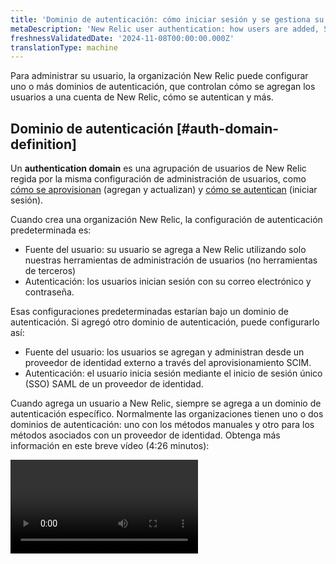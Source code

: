 ```yaml
---
title: 'Dominio de autenticación: cómo iniciar sesión y se gestiona su usuario'
metaDescription: 'New Relic user authentication: how users are added, SAML SSO, SCIM, automated user management, and more.'
freshnessValidatedDate: '2024-11-08T00:00:00.000Z'
translationType: machine
---
```


Para administrar su usuario, la organización New Relic puede configurar uno o más dominios de autenticación, que controlan cómo se agregan los usuarios a una cuenta de New Relic, cómo se autentican y más.

## Dominio de autenticación [#auth-domain-definition]

Un <DNT>**authentication domain**</DNT> es una agrupación de usuarios de New Relic regida por la misma configuración de administración de usuarios, como [cómo se aprovisionan](#source-users) (agregan y actualizan) y [cómo se autentican](#authentication) (iniciar sesión).

Cuando crea una organización New Relic, la configuración de autenticación predeterminada es:

* Fuente del usuario: su usuario se agrega a New Relic utilizando solo nuestras herramientas de administración de usuarios (no herramientas de terceros)
* Autenticación: los usuarios inician sesión con su correo electrónico y contraseña.

Esas configuraciones predeterminadas estarían bajo un dominio de autenticación. Si agregó otro dominio de autenticación, puede configurarlo así:

* Fuente del usuario: los usuarios se agregan y administran desde un proveedor de identidad externo a través del aprovisionamiento SCIM.
* Autenticación: el usuario inicia sesión mediante el inicio de sesión único (SSO) SAML de un proveedor de identidad.

Cuando agrega un usuario a New Relic, siempre se agrega a un dominio de autenticación específico. Normalmente las organizaciones tienen uno o dos dominios de autenticación: uno con los métodos manuales y otro para los métodos asociados con un proveedor de identidad. Obtenga más información en este breve vídeo (4:26 minutos):

<Video id="Z00-KzGh2XY" type="youtube" />

## Requisitos [#requirements]

Para gestionar el dominio de autenticación:

* Su organización debe ser [Pro o edición Enterprise](https://newrelic.com/pricing) para tener un dominio de autenticación editable.

* Para ver o editar el dominio de autenticación, un usuario debe:

  * Tener un [tipo de usuario](/docs/accounts/accounts-billing/new-relic-one-user-management/user-type) de usuario principal o usuario de plataforma completa.
  * Estar en un grupo con la [configuración de administración<DNT>**Authentication domain**</DNT> ](/docs/accounts/accounts-billing/new-relic-one-user-management/user-management-concepts#admin-settings).

* El aprovisionamiento SCIM, también conocido como gestión automatizada de usuarios, requiere Pro o edición Enterprise. [Obtenga más información sobre los requisitos.](/docs/accounts/accounts/automated-user-management/automated-user-provisioning-single-sign)

* SAML SSO requiere una [edición paga](/docs/accounts/accounts-billing/new-relic-one-pricing-billing/new-relic-one-pricing-billing#editions). Nuestro soporte SAML SSO incluye:

  * <DNT>
      Active Directory Federation Services (ADFS)
    </DNT>

  * <DNT>
      Auth0
    </DNT>

  * <DNT>
      Azure AD (Microsoft Azure Active Directory)
    </DNT>

  * <DNT>
      Google
    </DNT>

  * <DNT>
      Okta
    </DNT>

  * <DNT>
      OneLogin
    </DNT>

  * <DNT>
      Ping Identity
    </DNT>

  * <DNT>
      Salesforce
    </DNT>

  * Soporte genérico para sistemas SSO que utilizan SAML 2.0

## Crear y configurar un dominio de autenticación [#ui]

Si cumple con los [requisitos](#requirements), puede agregar y administrar el dominio de autenticación.

Para ver y configurar el dominio de autenticación: desde el [menú de usuario](/docs/accounts/accounts-billing/general-account-settings/intro-account-settings), vaya a <DNT>**Administration &gt; Authentication domains**</DNT>.

Si ya tienes un dominio, aparecerá en la tabla. Tenga en cuenta que la mayoría de las organizaciones tendrán, como máximo, dos o tres dominios: uno con la configuración manual predeterminada y uno o dos para la configuración asociada al proveedor de identidad.

Para crear un nuevo dominio desde la página de UI del dominio de autenticación, haga clic en <DNT>**Create authentication domain**</DNT>. Para gestionar o eliminar un dominio de autenticación, seleccione el elemento de menú para cada dominio de autenticación.

## Cambiar a un dominio diferente [#switch]

Si tiene registros de usuario en más de un dominio de autenticación, puede [cambiar entre dominios](/docs/accounts/accounts-billing/account-setup/multiple-logins-found).

## Fuente del usuario: cómo se agregan y administran sus usuarios [#source-users]

<Callout variant="tip">
  * Para obtener una introducción a nuestras ofertas de SAML SSO y SCIM, consulte [Comenzar a usar SSO y SCIM](/docs/accounts/accounts-billing/new-relic-one-user-management/introduction-saml-scim).
  * Le recomendamos que considere implementar [una captura de dominio](/docs/accounts/accounts-billing/account-setup/domain-capture/) que le permita agregar usuarios automáticamente a su organización en función de su dominio de email. Esto evita que el usuario se registre accidentalmente en New Relic y cree una organización New Relic innecesaria y no deseada. Esta función está disponible para cuentas Pro y Enterprise.
</Callout>

Desde la [UI del dominio de autenticación](#ui), puede configurar una de dos opciones para el origen de sus usuarios:

* <DNT>**Manual**</DNT> (predeterminado): esto significa que sus usuarios se agregan manualmente a New Relic desde la [UI<DNT>**User management**</DNT> ](/docs/accounts/accounts-billing/new-relic-one-user-management/user-management-ui-and-tasks#where).
* <DNT>**SCIM:**</DNT> Nuestra característica de administración automatizada de usuarios le permite utilizar el aprovisionamiento SCIM para importar y administrar usuarios desde su proveedor de identidad.

Notas sobre estas configuraciones:

* No puedes alternar <DNT>**Source of users**</DNT>. Esto significa que si desea cambiar esto para un dominio de autenticación que ya se ha configurado, deberá crear uno nuevo.
* Cuando habilita SCIM por primera vez, el token de portador se genera y solo se muestra una vez. Si necesita ver un token al portador más adelante, la única forma de hacerlo es generar uno nuevo, lo que invalidará el anterior y cualquier integración que utilice el token anterior.

Para saber cómo configurar SCIM, consulte [Gestión automatizada de usuarios](/docs/accounts/accounts/automated-user-management/automated-user-provisioning-single-sign).

### Método de gestión del tipo de usuario. [#user-upgrade]

En <DNT>**Authentication Domain UI**</DNT>, si seleccionó SCIM como método de aprovisionamiento de usuario, tiene dos opciones para administrar [el tipo de usuario](/docs/accounts/accounts-billing/new-relic-one-user-management/user-type) de su usuario:

* <DNT>**Manage user type in New Relic**</DNT>: Esta es la opción por defecto. Le permite administrar el tipo de usuario de sus usuarios desde New Relic.
* <DNT>**Manage user type with SCIM**</DNT>:Habilitar esta opción significa que ya no podrá gestionar el tipo de usuario desde New Relic. Sólo podrás cambiarlo y gestionarlo desde tu proveedor de identidad.

Más sobre estas dos opciones:

<CollapserGroup>
  <Collapser id="manage-user-type-new-relic" title="Administrar el tipo de usuario en New Relic (predeterminado)">
    La forma predeterminada de administrar el tipo de usuario de sus usuarios es desde la UI de New Relic. Esta es la opción que usaría si no [administra el tipo de usuario a través de SCIM](#manage-user-type-scim). Las opciones de gestión que se rigen por este incluyen:

    * La capacidad de cambiar el tipo de usuario en la [UI<DNT>**User management**</DNT> ](/docs/accounts/accounts-billing/new-relic-one-user-management/user-management-ui-and-tasks#where).
    * La capacidad de [administrar cómo se manejan las solicitudes de actualización de tipo de usuario](#other-settings).
  </Collapser>

  <Collapser id="manage-user-type-scim" title="Administrar el tipo de usuario con SCIM">
    Nuestra [API SCIM](/docs/accounts/accounts/automated-user-management/tutorial-manage-users-groups-scim#manage-user-type) le permite administrar el tipo de usuario desde su proveedor de identidad en lugar de hacerlo en la UI de administración de usuarios de New Relic. <DNT>**When you enable this, you can no longer change or manage your users&apos; user type from New Relic.**</DNT>

    Para habilitar esta configuración:

    1. Cerciorar de que su dominio de autenticación <DNT>**Source of users**</DNT> tenga [SCIM habilitado](#source-users).
    2. Siga las instrucciones según su proveedor de identidad:

    * Okta: siga la guía de configuración de la aplicación Okta SCIM y SSO [aquí](/docs/accounts/accounts/automated-user-management/okta-scimsso-application-configuration).
    * Directorio activo de Azure: consulte la discusión del foro de New Relic sobre cómo configurar Azure AD para SCIM con tipos de usuario [aquí](https://forum.newrelic.com/s/hubtopic/aAX8W0000008d6MWAQ/relic-solution-make-full-core-basic-users-in-azure-active-directory-w-scim).
    * Otros proveedores de identidad: emplee nuestras especificaciones de tipo de usuario de API SCIM para configurar su proveedor para que envíe información de tipo de usuario a New Relic [aquí](/docs/accounts/accounts/automated-user-management/tutorial-manage-users-groups-scim/#manage-user-type).

    Cómo se manejan las solicitudes de actualización de los usuarios:

    * Cuando habilita <DNT>**Manage user type with SCIM**</DNT>, la opción predeterminada es que a los usuarios con acceso limitado por tipo de usuario se les muestra un mensaje indicándoles que deben comunicarse con su gerente o departamento de TI para actualizar y desbloquear más acceso.
    * Opcionalmente, puede personalizar ese mensaje y agregar un enlace a una página personalizada. Por ejemplo, puede agregar un mensaje personalizado que explique cómo comunicarse con una persona o departamento específico. O puede utilizar nuestras [especificaciones de API SCIM](/docs/accounts/accounts/automated-user-management/tutorial-manage-users-groups-scim/#manage-user-type) para configurar una implementación que maneje mediante programación las solicitudes de actualización de los usuarios y cambie automáticamente su tipo de usuario.
  </Collapser>
</CollapserGroup>

## Autenticación: cómo log sesión su usuario [#authentication]

El método de autenticación es la forma en que el usuario de New Relic log sesión en New Relic. Todos los usuarios de un dominio de autenticación tienen un único método de autenticación. Hay dos opciones de autenticación:

* Nombre de usuario/contraseña (predeterminado): sus usuarios log sesión mediante correo electrónico y contraseña.
* SAML SSO: su usuario log sesión a través del inicio de sesión único (SSO) de SAML utilizando su proveedor de identidad. Para aprender cómo configurarlo, sigue leyendo.

### Configurar la autenticación SAML SSO [#saml]

Antes de habilitar SAML SSO siguiendo las instrucciones a continuación, aquí hay algunas cosas que debe comprender y considerar:

* Considere leer [una introducción a New Relic SSO y SCIM](/docs/accounts/accounts-billing/new-relic-one-user-management/introduction-saml-scim).
* Considere revisar los [requisitos de SSO de SAML](#requirements).
* Considere ver un [video sobre cómo configurar SAML SSO](https://www.youtube.com/watch?v=uFjqCQcSo8g).
* Tenga en cuenta que su usuario habilitado para SSO no recibirá una notificación de verificación por correo electrónico de New Relic porque la información de inicio de sesión y contraseña la maneja su proveedor de identidad.
* Consulte los documentos del servicio de su proveedor de identidad porque pueden tener instrucciones específicas de New Relic.

1. Si está configurando el aprovisionamiento SCIM:

   * Si usa Azure, Okta o OneLogin, primero siga estos procedimientos: [Azure](/docs/accounts/accounts/automated-user-management/azure-ad-scimsso-application-configuration/) | [Un inicio de sesión](/docs/accounts/accounts/automated-user-management/onelogin-scimsso-application-configuration/) | [Okta](/docs/accounts/accounts/automated-user-management/okta-scimsso-application-configuration/).
   * Si utiliza un proveedor de identidad diferente, siga los procedimientos SAML a continuación y use nuestra [API SCIM](/docs/accounts/accounts/automated-user-management/scim-support-automated-user-management/) para habilitar SCIM.

2. Si <DNT>**only**</DNT> desea habilitar SAML SSO y no SCIM, y si usa Azure, Okta o OneLogin, siga estas instrucciones para configurar la aplicación correspondiente:

   <CollapserGroup>
     <Collapser id="azure" title="Aplicación Azure">
       Azure AD proporciona una galería de aplicaciones, que incluye varias integraciones para Azure AD, incluidas las que ofrece New Relic. Agregue la aplicación New Relic SCIM/SSO a su lista de aplicaciones.

       1. Vaya al centro de administración de Azure Active Directory e inicie sesión si es necesario. [aad.portal.azure.com/](https://aad.portal.azure.com/)
       2. Haga clic en <DNT>**All services**</DNT> en el menú de la izquierda.
       3. En el panel principal, haga clic en <DNT>**Enterprise applications**</DNT>.
       4. Haga clic en <DNT>**+New application**</DNT>.
       5. Encuentre nuestra aplicación SCIM/SSO ingresando <DNT>**New Relic**</DNT> en el cuadro de búsqueda de nombre y haga clic en la aplicación <DNT>**New Relic by organization**</DNT> (no en <DNT>**New Relic by account**</DNT>).
       6. Haga clic en <DNT>**Add**</DNT>.
     </Collapser>

     <Collapser id="Okta" title="Aplicación Okta">
       Agregue la aplicación New Relic SCIM/SSO a sus aplicaciones Okta.

       1. Vaya a [okta.com/](https://www.okta.com/) e inicie sesión con una cuenta que tenga permisos de administrador.
       2. Desde la página de inicio de Okta, haga clic en <DNT>**Admin**</DNT>.
       3. Desde el administrador de Okta <DNT>**Dashboard**</DNT>, elija la página <DNT>**Applications**</DNT> .
       4. Haga clic en <DNT>**Browse app catalog**</DNT>, luego busque y seleccione &quot;New Relic por organización&quot;.
       5. Desde la página New Relic por Organización, haga clic en <DNT>**Add**</DNT>.
       6. Desde la página Agregar New Relic por organización, marque las dos casillas de verificación <DNT>**Application visibility &quot;Do not display...&quot;**</DNT> y haga clic en <DNT>**Done**</DNT>. Haremos que la aplicación sea visible más adelante, una vez que se complete la configuración y haya comenzado el aprovisionamiento.
       7. Abra la aplicación recién creada en Okta y vaya a la pestaña <DNT>**Assignments**</DNT> . Aquí es donde puede agregar usuarios y grupos para la autenticación.
       8. Desde allí, vaya a la pestaña <DNT>**Sign On**</DNT> . Debajo de <DNT>**Advanced Sign-on Settings**</DNT>, verá <DNT>**Authentication Domain ID**</DNT>, que deberá editar este campo en el Paso 9 de las instrucciones generales a continuación. A la derecha, haga clic en <DNT>**View SAML setup instructions**</DNT>. En <DNT>**Step 7**</DNT> de estas instrucciones, puede encontrar las URL necesarias para los pasos 6 y 7 en las instrucciones generales a continuación.
     </Collapser>

     <Collapser id="OneLogin" title="Aplicación OneLogin">
       Agregue la aplicación New Relic SCIM/SSO a sus aplicaciones OneLogin.

       1. Vaya al sitio web OneLogin e inicie sesión con una cuenta que tenga permisos de administrador.
       2. Desde la página de inicio de OneLogin, haga clic en <DNT>**Administration**</DNT>.
       3. En la página de administración de OneLogin, elija el menú <DNT>**Applications**</DNT> .
       4. Desde la página de la aplicación OneLogin, haga clic en <DNT>**Add app**</DNT>.
       5. En el campo de búsqueda de la página Buscar aplicaciones de OneLogin, ingrese &quot;New Relic por organización&quot; (no &quot;New Relic por cuenta&quot;) y luego haga clic en la aplicación cuando aparezca en los resultados de búsqueda.
       6. Desde la página <DNT>**Add New Relic by organization**</DNT> , haga clic en <DNT>**Save**</DNT>.
     </Collapser>
   </CollapserGroup>

   * Si está implementando SAML utilizando un proveedor de identidad diferente que no se menciona anteriormente, deberá intentar realizar la integración utilizando las instrucciones de SAML que aparecen a continuación. Tenga en cuenta que su proveedor de identidad debe utilizar el protocolo SAML 2.0 y debe requerir aserciones SAML firmadas.

3. A continuación, accederá a UI de nuestro dominio de autenticación. En el [menú de usuario](/docs/accounts/accounts-billing/general-account-settings/intro-account-settings), haga clic en <DNT>**Administration**</DNT> y luego haga clic en <DNT>**Authentication domains**</DNT>. Si aún no tiene uno, [cree un nuevo dominio](#ui) para usarlo con su usuario de autenticación SAML.

4. En <DNT>**Authentication**</DNT>, haga clic en <DNT>**Configure**</DNT>. En <DNT>**Method of authenticating users**</DNT>, seleccione <DNT>**SAML SSO**</DNT>.

5. Si usa la aplicación Okta, OneLogin o Azure AD, puede omitir este paso. En <DNT>**Provided by New Relic**</DNT>, tenemos información específica de New Relic. Deberá colocarlos en los campos correspondientes de su servicio de proveedor de identidad. Si no está seguro de adónde van, consulte los documentos de su proveedor de identidad.

6. En <DNT>**Provided by you**</DNT>, ingrese <DNT>**Source of SAML metadata**</DNT>. Esta URL la proporciona su proveedor de identidad y puede tener otro nombre. Debe cumplir con los estándares de metadatos SAML V2.0. Si su proveedor de identidad <DNT>**doesn&apos;t**</DNT> admite la configuración dinámica, puede hacerlo utilizando <DNT>**Upload a certificate**</DNT>. Debe ser un certificado x509 codificado con PEM.

7. En <DNT>**Provided by you**</DNT>, configure el <DNT>**SSO target URL**</DNT> proporcionado por su proveedor de identidad. Puede encontrarlo yendo a <DNT>**Source of SAML metadata**</DNT> y buscando la URL de enlace POST. Parece: `https://newrelic.oktapreview.com/app/newreliclr/1234567890abcdefghij/sso/saml`.

8. Si su proveedor de identidad tiene una URL de redireccionamiento para cerrar sesión, ingrésela en <DNT>**Logout redirect URL**</DNT>; de lo contrario, déjelo en blanco.

9. Si está utilizando una aplicación de proveedor de identidad, deberá ingresar el ID del dominio de autenticación en la aplicación. Esa identificación se encuentra en la parte superior de la página UI del dominio de autenticación de New Relic.

10. Opcional: en UI del dominio de autenticación de New Relic, puede ajustar [otras configuraciones](#other-settings), como la duración de la sesión browser y el método de actualización del usuario. Puede ajustar esta configuración en cualquier momento.

11. Si solo habilita SAML, deberá crear grupos. (Si habilitó SCIM, ya completó este paso). Los grupos son los que le dan a su usuario acceso a las cuentas de New Relic. Sin estar asignado a grupos, su usuario está aprovisionado en New Relic pero no tiene acceso a cuentas ni roles. Para aprender cómo hacer esto:

* [Descubra cómo funciona el acceso al grupo de usuarios](/docs/accounts/accounts-billing/new-relic-one-user-management/user-management-concepts#understand-concepts)
* Lea el [tutorial de gestión de usuarios](/docs/accounts/accounts-billing/new-relic-one-user-management/tutorial-add-new-user-groups-roles-new-relic-one-user-model/).

12. Solo Okta: regrese a la aplicación New Relic de Okta y, desde la página <DNT>**Add New Relic by organization**</DNT> , desmarque las dos casillas de verificación <DNT>**Application visibility &quot;Do not display...&quot;**</DNT> y haga clic en <DNT>**Done**</DNT>.

Para verificar que se haya configurado correctamente, vea si su usuario puede log sesión en New Relic a través de su proveedor de identidad y asegurarse de que tenga acceso a sus cuentas.

## Otras configuraciones relacionadas con el usuario [#other-settings]

Para administrar la configuración relacionada con la sesión y si el usuario puede actualizarse automáticamente o no:

1. En la [UI<DNT>**User management**</DNT> ](/docs/accounts/accounts-billing/new-relic-one-user-management/user-management-ui-and-tasks/#where), seleccione un dominio de autenticación del conmutador.
2. Haga clic en el icono del engranaje <Icon name="fe-settings" />.
3. Edite la configuración, que se describe con más detalle a continuación.

### Configuraciones relacionadas con la sesión [#session-mgmt]

Las configuraciones relacionadas con la sesión incluyen:

* Tiempo que el usuario puede permanecer conectado
* Cantidad de tiempo de inactividad antes de que caduque la sesión de un usuario ([más información sobre los límites de sesión](/docs/accounts/accounts-billing/account-structure/factors-affecting-access-features-data#session-limits))

### Configuración de actualización de usuario [#user-upgrade-settings]

Las configuraciones relacionadas con cómo los usuarios actualizan a un tipo de usuario superior incluyen:

* <DNT>**Automatic approval**</DNT>: Esto permite que los usuarios puedan actualizar inmediatamente a un tipo de usuario superior por su cuenta, sin aprobación. Esto permite que estos usuarios puedan responder más rápidamente a los problemas.
* <DNT>**Require review**</DNT>: Con esta opción, el usuario administrador con la [configuración de administración<DNT>**Authentication domain**</DNT> ](/docs/accounts/accounts-billing/new-relic-one-user-management/user-management-concepts#admin-settings)recibe un correo electrónico cuando un usuario solicita una actualización y puede aprobar o rechazar esas solicitudes en la [UI<DNT>**User management**</DNT> ](/docs/accounts/accounts-billing/new-relic-one-user-management/user-management-ui-and-tasks#where).
  * Un usuario está limitado a 6 solicitudes de actualización en un período móvil de 24 horas. Por ejemplo, si realiza sus 6 solicitudes de actualización entre las 8 a. m. y las 10 a. m., deberá esperar hasta las 8 a. m. del día siguiente antes de realizar otra solicitud de actualización.